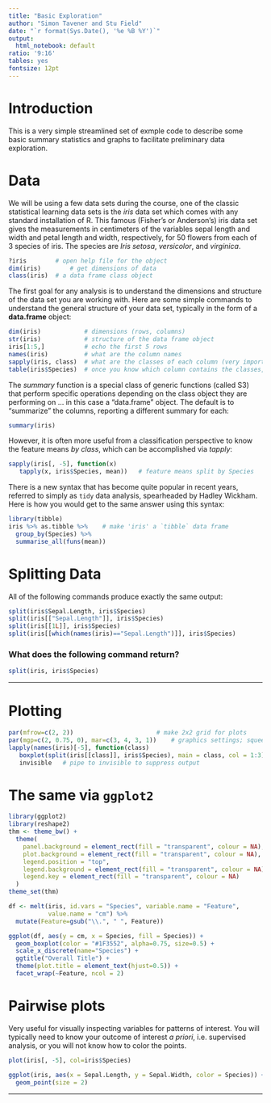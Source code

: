 ```yaml
---
title: "Basic Exploration"
author: "Simon Tavener and Stu Field"
date: "`r format(Sys.Date(), '%e %B %Y')`"
output:
  html_notebook: default
ratio: '9:16'
tables: yes
fontsize: 12pt
---
```



# Introduction

This is a very simple streamlined set of exmple code to describe some basic summary statistics and graphs to facilitate preliminary data exploration.


# Data

We will be using a few data sets during the course, one of the classic statistical learning data sets is the *iris* data set which comes with any standard installation of R. This famous (Fisher's or Anderson's) iris data set gives the measurements in centimeters of the variables sepal length and width and petal length and width, respectively, for 50 flowers from each of 3 species of iris. The species are *Iris setosa*, *versicolor*, and *virginica*.
```r
?iris        # open help file for the object
dim(iris)        # get dimensions of data
class(iris)  # a data frame class object
```

The first goal for any analysis is to understand the dimensions and structure of the data set you are working with. Here are some simple commands to understand the general structure of your data set, typically in the form of a **data.frame** object:
```r
dim(iris)            # dimensions (rows, columns)
str(iris)            # structure of the data frame object
iris[1:5,]           # echo the first 5 rows
names(iris)          # what are the column names
sapply(iris, class)  # what are the classes of each column (very important!); feature vs. class data
table(iris$Species)  # once you know which column contains the classes, what are the class counts?
```

The *summary* function is a special class of generic functions (called S3) that perform specific operations depending on the class object they are performing on ... in this case a "data.frame" object. The default is to "summarize" the columns, reporting a different summary for each:
```r
summary(iris)
```

However, it is often more useful from a classification perspective to know the feature means *by class*, which can be accomplished via *tapply*:
```r
sapply(iris[, -5], function(x)
   tapply(x, iris$Species, mean))   # feature means split by Species
```

There is a new syntax that has become quite popular in recent years, referred to simply as `tidy` data analysis, spearheaded by Hadley Wickham. Here is how you would get to the same answer using this syntax:

```r
library(tibble)
iris %>% as.tibble %>%    # make 'iris' a `tibble` data frame
  group_by(Species) %>%
  summarise_all(funs(mean))
```



# Splitting Data
All of the following commands produce exactly the same output:
```r
split(iris$Sepal.Length, iris$Species)
split(iris[["Sepal.Length"]], iris$Species)
split(iris[[1L]], iris$Species)
split(iris[[which(names(iris)=="Sepal.Length")]], iris$Species)
```

### What does the following command return?
```r
split(iris, iris$Species)
```


----------------------

# Plotting

```r
par(mfrow=c(2, 2))                       # make 2x2 grid for plots
par(mgp=c(2, 0.75, 0), mar=c(3, 4, 3, 1))    # graphics settings; squeeze margins
lapply(names(iris)[-5], function(class)
   boxplot(split(iris[[class]], iris$Species), main = class, col = 1:3)) %>%
   invisible   # pipe to invisible to suppress output
```




# The same via `ggplot2`
```r
library(ggplot2)
library(reshape2)
thm <- theme_bw() +
  theme(
    panel.background = element_rect(fill = "transparent", colour = NA),
    plot.background = element_rect(fill = "transparent", colour = NA),
    legend.position = "top",
    legend.background = element_rect(fill = "transparent", colour = NA),
    legend.key = element_rect(fill = "transparent", colour = NA)
  )
theme_set(thm)

df <- melt(iris, id.vars = "Species", variable.name = "Feature",
           value.name = "cm") %>%
  mutate(Feature=gsub("\\.", " ", Feature))

ggplot(df, aes(y = cm, x = Species, fill = Species)) +
  geom_boxplot(color = "#1F3552", alpha=0.75, size=0.5) +
  scale_x_discrete(name="Species") +
  ggtitle("Overall Title") +
  theme(plot.title = element_text(hjust=0.5)) +
  facet_wrap(~Feature, ncol = 2) 
```




# Pairwise plots
Very useful for visually inspecting variables for patterns of interest. You will typically need to know your outcome of interest *a priori*, i.e. supervised analysis, or you will not know how to color the points.

```r
plot(iris[, -5], col=iris$Species)
```


```r
ggplot(iris, aes(x = Sepal.Length, y = Sepal.Width, color = Species)) +
  geom_point(size = 2)
```



-----------------------------

